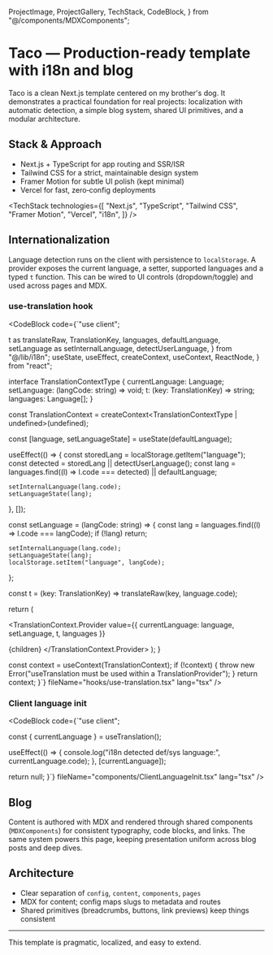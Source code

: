   ProjectImage,
  ProjectGallery,
  TechStack,
  CodeBlock,
} from "@/components/MDXComponents";

# Taco — Production‑ready template with i18n and blog

Taco is a clean Next.js template centered on my brother's dog. It demonstrates a practical foundation for real projects: localization with automatic detection, a simple blog system, shared UI primitives, and a modular architecture.

## Stack & Approach

- Next.js + TypeScript for app routing and SSR/ISR
- Tailwind CSS for a strict, maintainable design system
- Framer Motion for subtle UI polish (kept minimal)
- Vercel for fast, zero‑config deployments

<TechStack
  technologies={[
    "Next.js",
    "TypeScript",
    "Tailwind CSS",
    "Framer Motion",
    "Vercel",
    "i18n",
  ]}
/>

## Internationalization

Language detection runs on the client with persistence to `localStorage`. A provider exposes the current language, a setter, supported languages and a typed `t` function. This can be wired to UI controls (dropdown/toggle) and used across pages and MDX.

### use-translation hook

<CodeBlock
  code={`"use client";

  t as translateRaw,
  TranslationKey,
  languages,
  defaultLanguage,
  setLanguage as setInternalLanguage,
  detectUserLanguage,
} from "@/lib/i18n";
  useState,
  useEffect,
  createContext,
  useContext,
  ReactNode,
} from "react";

interface TranslationContextType {
currentLanguage: Language;
setLanguage: (langCode: string) => void;
t: (key: TranslationKey) => string;
languages: Language[];
}

const TranslationContext = createContext<TranslationContextType | undefined>(undefined);

  const [language, setLanguageState] = useState<Language>(defaultLanguage);

useEffect(() => {
const storedLang = localStorage.getItem("language");
const detected = storedLang || detectUserLanguage();
const lang = languages.find((l) => l.code === detected) || defaultLanguage;

    setInternalLanguage(lang.code);
    setLanguageState(lang);

}, []);

const setLanguage = (langCode: string) => {
const lang = languages.find((l) => l.code === langCode);
if (!lang) return;

    setInternalLanguage(lang.code);
    setLanguageState(lang);
    localStorage.setItem("language", langCode);

};

const t = (key: TranslationKey) => translateRaw(key, language.code);

return (

<TranslationContext.Provider
  value={{ currentLanguage: language, setLanguage, t, languages }}
>
  {children}
</TranslationContext.Provider>
); }

  const context = useContext(TranslationContext);
  if (!context) {
    throw new Error("useTranslation must be used within a TranslationProvider");
  }
  return context;
}`} 
  fileName="hooks/use-translation.tsx"
  lang="tsx"
/>

### Client language init

<CodeBlock
  code={`"use client";


  const { currentLanguage } = useTranslation();

useEffect(() => {
console.log("i18n detected def/sys language:", currentLanguage.code);
}, [currentLanguage]);

return null;
}`}
fileName="components/ClientLanguageInit.tsx"
lang="tsx"
/>

## Blog

Content is authored with MDX and rendered through shared components (`MDXComponents`) for consistent typography, code blocks, and links. The same system powers this page, keeping presentation uniform across blog posts and deep dives.

## Architecture

- Clear separation of `config`, `content`, `components`, `pages`
- MDX for content; config maps slugs to metadata and routes
- Shared primitives (breadcrumbs, buttons, link previews) keep things consistent

---

This template is pragmatic, localized, and easy to extend.
